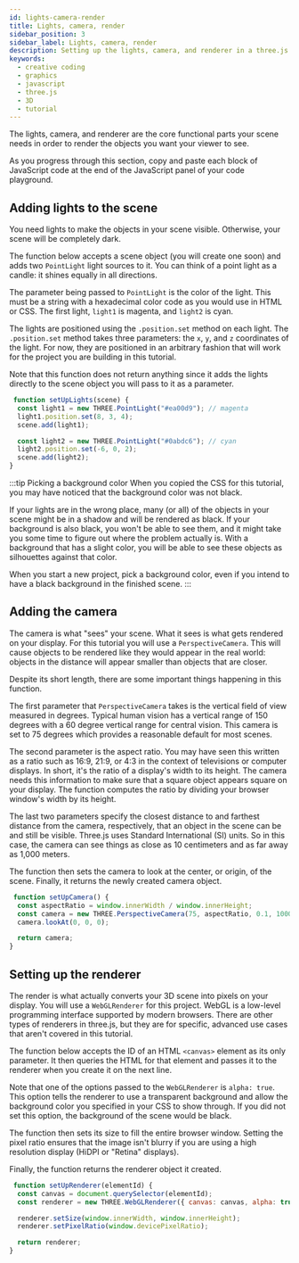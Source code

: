 ```yaml
---
id: lights-camera-render
title: Lights, camera, render
sidebar_position: 3
sidebar_label: Lights, camera, render
description: Setting up the lights, camera, and renderer in a three.js scene.
keywords:
  - creative coding
  - graphics
  - javascript
  - three.js
  - 3D
  - tutorial
---
```


The lights, camera, and renderer are the core functional parts your scene needs in order to render the objects you want your viewer to see.

As you progress through this section, copy and paste each block of JavaScript code at the end of the JavaScript panel of your code playground.

## Adding lights to the scene

You need lights to make the objects in your scene visible. Otherwise, your scene will be completely dark.

The function below accepts a scene object (you will create one soon) and adds two `PointLight` light sources to it. You can think of a point light as a candle: it shines equally in all directions.

The parameter being passed to `PointLight` is the color of the light. This must be a string with a hexadecimal color code as you would use in HTML or CSS. The first light, `light1` is magenta, and `light2` is cyan.

The lights are positioned using the `.position.set` method on each light. The `.position.set` method takes three parameters: the `x`, `y`, and `z` coordinates of the light. For now, they are positioned in an arbitrary fashion that will work for the project you are building in this tutorial.

Note that this function does not return anything since it adds the lights directly to the scene object you will pass to it as a parameter.

```javascript
 function setUpLights(scene) {
  const light1 = new THREE.PointLight("#ea00d9"); // magenta
  light1.position.set(8, 3, 4);
  scene.add(light1);

  const light2 = new THREE.PointLight("#0abdc6"); // cyan
  light2.position.set(-6, 0, 2);
  scene.add(light2);
}
```

:::tip Picking a background color
When you copied the CSS for this tutorial, you may have noticed that the background color was not black.

If your lights are in the wrong place, many (or all) of the objects in your scene might be in a shadow and will be rendered as black. If your background is also black, you won't be able to see them, and it might take you some time to figure out where the problem actually is. With a background that has a slight color, you will be able to see these objects as silhouettes against that color.

When you start a new project, pick a background color, even if you intend to have a black background in the finished scene.
:::

## Adding the camera

The camera is what "sees" your scene. What it sees is what gets rendered on your display. For this tutorial you will use a `PerspectiveCamera`. This will cause objects to be rendered like they would appear in the real world: objects in the distance will appear smaller than objects that are closer.

Despite its short length, there are some important things happening in this function.

The first parameter that `PerspectiveCamera` takes is the vertical field of view measured in degrees. Typical human vision has a vertical range of 150 degrees with a 60 degree vertical range for central vision. This camera is set to 75 degrees which provides a reasonable default for most scenes.

The second parameter is the aspect ratio. You may have seen this written as a ratio such as 16:9, 21:9, or 4:3 in the context of televisions or computer displays. In short, it's the ratio of a display's width to its height. The camera needs this information to make sure that a square object appears square on your display. The function computes the ratio by dividing your browser window's width by its height.

The last two parameters specify the closest distance to and farthest distance from the camera, respectively, that an object in the scene can be and still be visible. Three.js uses Standard International (SI) units. So in this case, the camera can see things as close as 10 centimeters and as far away as 1,000 meters.

The function then sets the camera to look at the center, or origin, of the scene. Finally, it returns the newly created camera object.

```javascript
 function setUpCamera() {
  const aspectRatio = window.innerWidth / window.innerHeight;
  const camera = new THREE.PerspectiveCamera(75, aspectRatio, 0.1, 1000);
  camera.lookAt(0, 0, 0);

  return camera;
}
```

## Setting up the renderer

The render is what actually converts your 3D scene into pixels on your display. You will use a `WebGLRenderer` for this project. WebGL is a low-level programming interface supported by modern browsers. There are other types of renderers in three.js, but they are for specific, advanced use cases that aren't covered in this tutorial.

The function below accepts the ID of an HTML `<canvas>` element as its only parameter. It then queries the HTML for that element and passes it to the renderer when you create it on the next line.

Note that one of the options passed to the `WebGLRenderer` is `alpha: true`. This option tells the renderer to use a transparent background and allow the background color you specified in your CSS to show through. If you did not set this option, the background of the scene would be black.

The function then sets its size to fill the entire browser window. Setting the pixel ratio ensures that the image isn't blurry if you are using a high resolution display (HiDPI or "Retina" displays).

Finally, the function returns the renderer object it created.

```javascript
 function setUpRenderer(elementId) {
  const canvas = document.querySelector(elementId);
  const renderer = new THREE.WebGLRenderer({ canvas: canvas, alpha: true });

  renderer.setSize(window.innerWidth, window.innerHeight);
  renderer.setPixelRatio(window.devicePixelRatio);

  return renderer;
}
```
